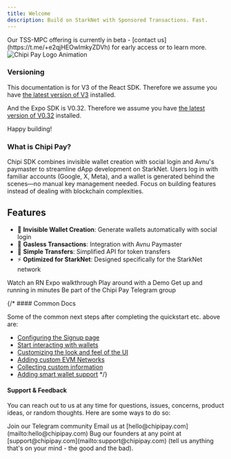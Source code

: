 ```yaml
---
title: Welcome
description: Build on StarkNet with Sponsored Transactions. Fast.
---
```


<Card title="Beta: TSS-MPC Embedded Wallets" icon="sparkles" href="/wallets/mpc/overview">
  Our TSS-MPC offering is currently in beta - [contact us](https://t.me/+e2qjHEOwImkyZDVh) for early access or to learn more.
</Card>

<div className="flex justify-center">
  <img src="/images/chipi-gif.gif" alt="Chipi Pay Logo Animation" />
</div>

### Versioning

This documentation is for V3 of the React SDK. Therefore we assume you have [the latest version of V3](https://www.npmjs.com/package/@chipi-pay/chipi-sdk?activeTab=versions) installed.

And the Expo SDK is V0.32. Therefore we assume you have [the latest version of V0.32](https://www.npmjs.com/package/@chipi-pay/chipi-expo?activeTab=versions) installed.

Happy building!

### What is Chipi Pay?

Chipi SDK combines invisible wallet creation with social login and Avnu's paymaster to streamline dApp development on StarkNet.
Users log in with familiar accounts (Google, X, Meta), and a wallet is generated behind the scenes—no manual key management needed.
Focus on building features instead of dealing with blockchain complexities.

## Features

- 🔐 **Invisible Wallet Creation**: Generate wallets automatically with social login
- 💸 **Gasless Transactions**: Integration with Avnu Paymaster
- 🔄 **Simple Transfers**: Simplified API for token transfers
- ⚡ **Optimized for StarkNet**: Designed specifically for the StarkNet network


<CardGroup cols={2}>
  <Card title="Overview video" icon="circle-play" color="#ea5a0c" href="https://youtu.be/qDC78-0u5lk">
    Watch an RN Expo walkthrough
  </Card>

  <Card title="Interactive demo" icon="bullseye-pointer" color="#0285c7" href="https://chipi-sdk-clerk-demo.vercel.app">
    Play around with a Demo
  </Card>

  <Card title="Quickstart" icon="gauge-max" color="#dc2626" href="/quickstart">
    Get up and running in minutes
  </Card>

  <Card title="Join community" icon="messages" color="#16a34a" href="https://t.me/+e2qjHEOwImkyZDVh">
    Be part of the Chipi Pay Telegram group
  </Card>
</CardGroup>

{/* #### Common Docs

Some of the common next steps after completing the quickstart etc. above are:

* [Configuring the Signup page](/design-customizations/signup-login)
* [Start interacting with wallets](/wallets/using-wallets/interacting-with-wallets)
* [Customizing the look and feel of the UI](/design-customizations)
* [Adding custom EVM Networks](/chains/evmNetwork)
* [Collecting custom information](/custom-fields/overview)
* [Adding smart wallet support](/smart-wallets/add-smart-wallets) */}

#### Support & Feedback

You can reach out to us at any time for questions, issues, concerns, product
ideas, or random thoughts. Here are some ways to do so:

<CardGroup>
  <Card title="Telegram" icon="telegram" href="https://t.me/+e2qjHEOwImkyZDVh">
    Join our Telegram community
  </Card>

  <Card title="Email" icon="envelope" href="mailto: hello@chipipay.com">
    Email us at [hello@chipipay.com](mailto:hello@chipipay.com)
  </Card>

  <Card title="Founders" icon="comments" href="mailto:support@chipipay.com">
    Bug our founders at any point at [support@chipipay.com](mailto:support@chipipay.com) (tell us anything that's on your mind - the good and the bad).
  </Card>
</CardGroup> 